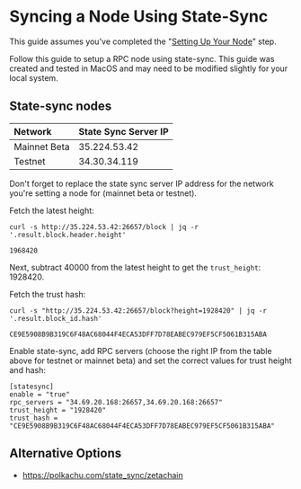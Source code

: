 
# Syncing a Node Using State-Sync

<Alert variant="note">This guide assumes you've completed the "[Setting Up Your Node](/validators/setup)" step.</Alert>

Follow this guide to setup a RPC node using state-sync. This guide was created
and tested in MacOS and may need to be modified slightly for your local system.

## State-sync nodes

| Network      | State Sync Server IP |
| :----------- | :------------------- |
| Mainnet Beta | 35.224.53.42         |
| Testnet      | 34.30.34.119         |

<Alert variant="info">
  Don't forget to replace the state sync server IP address for the network you're setting a node for (mainnet beta or
  testnet).
</Alert>

Fetch the latest height:

```
curl -s http://35.224.53.42:26657/block | jq -r '.result.block.header.height'

1968420
```

Next, subtract 40000 from the latest height to get the `trust_height`: 1928420.

Fetch the trust hash:

```
curl -s "http://35.224.53.42:26657/block?height=1928420" | jq -r '.result.block_id.hash'

CE9E5908B9B319C6F48AC68044F4ECA53DFF7D78EABEC979EF5CF5061B315ABA
```

Enable state-sync, add RPC servers (choose the right IP from the table above for
testnet or mainnet beta) and set the correct values for trust height and hash:

```text filename="~/.zetacored/config/config.toml"
[statesync]
enable = "true"
rpc_servers = "34.69.20.168:26657,34.69.20.168:26657"
trust_height = "1928420"
trust_hash = "CE9E5908B9B319C6F48AC68044F4ECA53DFF7D78EABEC979EF5CF5061B315ABA"
```

## Alternative Options

- https://polkachu.com/state_sync/zetachain
